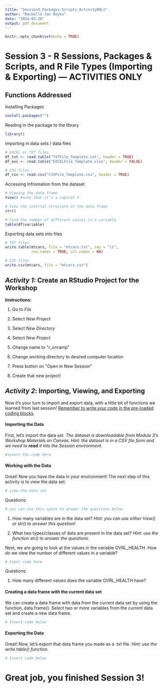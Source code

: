 ```yaml
---
title: "Session3_Packages-Scripts_ActivityONLY"
author: "Rochelle-Jan Reyes"
date: "2024-03-28"
output: pdf_document
---
```


```r
knitr::opts_chunk$set(echo = TRUE)
```

# Session 3 - R Sessions, Packages & Scripts, and R File Types (Importing & Exporting) --- ACTIVITIES ONLY

## Functions Addressed

Installing Packages

```r
install.packages("")

```

Reading in the package to the library

```r
library()
```

Importing in data sets / data files

```r
# EXCEL or TXT files
df_txt <- read.table("TXTFile_Template.txt", header = TRUE)
df_exc <- read.table("EXCELFile_Template.xlsx", header = FALSE)

# CSV files
df_csv <- read.csv("CSVFile_Template.csv", header = TRUE)
```

Accessing Infromation from the dataset

```r
# Viewing the data frame
View() #note that it's a capital V

# View the internal structure of the data frame
str()

# Find the number of different values in a variable
table(df$variable)
```

Exporting data sets into files

```r
# TXT files
write.table(mtcars, file = "mtcars.txt", sep = "\t",
            row.names = TRUE, col.names = NA)

# CSV files
write.csv(mtcars, file = "mtcars.csv")
```

## *Activity 1:* Create an RStudio Project for the Workshop

**Instructions:** 

1.  Go to *File*

2.  Select *New Project*

3.  Select *New Directory*

4.  Select *New Project*

5.  Change name to \"r_onramp\"

6.  Change working directory to desired computer location

7.  Press button on \"Open in New Session\"

8.  Create that new project!

## *Activity 2*: Importing, Viewing, and Exporting

Now it's your turn to import and export data, with a little bit of functions we learned from last session! [Remember to write your code in the pre-loaded coding blocks]{.underline}.

#### Importing the Data

First, let's import the data set. *The dataset is downloadable from Module 3's Workshop Materials on Canvas. Hint: the dataset is in a CSV file form and we need to **read** it into the Session environment.*

```r
#insert the code here

```

#### Working with the Data

Great! Now you have the data in your environment! The next step of this activity is to view the data set.

```r
# view the data set

```

Questions:

```r
# you can use this space to answer the questions below
```

1.  How many variables are in the data set? *Hint: you can use either View() or str() to answer this question!*

2.  What two types/classes of data are present in the data set? *Hint: use the function str() to answer the questions.*

Next, we are going to look at the values in the variable OVRL_HEALTH. How do we view the number of different values in a variable?

```r
# Input code here

```

Questions:

1.  How many different values does the variable OVRL_HEALTH have?

#### Creating a data frame with the current data set

We can create a data frame with data from the current data set by using the function, data.frame(). Select two or more variables from the current data set and create a new data frame.

```r
# Insert code below

```

#### Exporting the Data

Great! Now, let's export that data frame you made as a .txt file. *Hint: use the write.table() function.*

```r
# Insert code below

```

# **Great job, you finished Session 3!**
